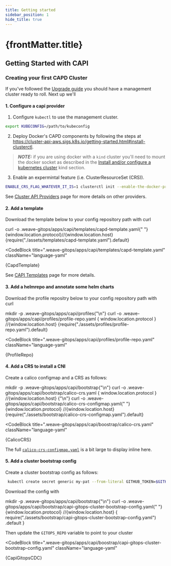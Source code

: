 ```yaml
---
title: Getting started
sidebar_position: 1
hide_title: true
---
```



<h1>
  {frontMatter.title} <TierLabel tiers="enterprise" />
</h1>

## Getting Started with CAPI

### Creating your first CAPD Cluster

If you've followed the [Upgrade guide](../enterprise/upgrading.mdx) you should have a management cluster ready to roll. Next up we'll

#### 1. Configure a capi provider

1. Configure `kubectl` to use the management cluster.

```bash
export KUBECONFIG=/path/to/kubeconfig
```

2. Deploy Docker's CAPD components by following the steps at https://cluster-api-aws.sigs.k8s.io/getting-started.html#install-clusterctl.

> **_NOTE:_** if you are using docker with a `kind` cluster you'll need to mount the docker socket as described in the [Install and/or configure a kubernetes cluster](https://cluster-api-aws.sigs.k8s.io/getting-started.html#install-andor-configure-a-kubernetes-cluster) kind section.

3. Enable an expermintal feature (i.e. ClusterResourceSet (CRS)).

```bash
ENABLE_CRS_FLAG_WHATEVER_IT_IS=1 clusterctl init --enable-the-docker-provider-somehow
```

See [Cluster API Providers](cluster-api-providers.mdx) page for more details on other providers.

#### 2. Add a template


Download the template below to your config repository path with curl

<CodeBlock className="language-bash">
  curl -o .weave-gitops/apps/capi/templates/capd-template.yaml{" "}
  {window.location.protocol}//{window.location.host}
  {require("./assets/templates/capd-template.yaml").default}
</CodeBlock>

<CodeBlock
  title=".weave-gitops/apps/capi/templates/capd-template.yaml"
  className="language-yaml"
>
  {CapdTemplate}
</CodeBlock>

See [CAPI Templates](templates.mdx) page for more details.

#### 3. Add a helmrepo and annotate some helm charts


Download the profile repositry below to your config repository path with curl

<CodeBlock className="language-bash">
  mkdir -p .weave-gitops/apps/capi/profiles{"\n"}
  curl -o .weave-gitops/apps/capi/profiles/profile-repo.yaml {
    window.location.protocol
  }
  //{window.location.host}
  {require("./assets/profiles/profile-repo.yaml").default}
</CodeBlock>

<CodeBlock
  title=".weave-gitops/apps/capi/profiles/profile-repo.yaml"
  className="language-yaml"
>
  {ProfileRepo}
</CodeBlock>

#### 4. Add a CRS to install a CNI

Create a calico configmap and a CRS as follows:


<CodeBlock className="language-bash">
  mkdir -p .weave-gitops/apps/capi/bootstrap{"\n"}
  curl -o .weave-gitops/apps/capi/bootstrap/calico-crs.yaml {
    window.location.protocol
  }
  //{window.location.host}
  {"\n"}
  curl -o .weave-gitops/apps/capi/bootstrap/calico-crs-configmap.yaml{" "}
  {window.location.protocol}
  //{window.location.host}
  {require("./assets/bootstrap/calico-crs-configmap.yaml").default}
</CodeBlock>

<CodeBlock
  title=".weave-gitops/apps/capi/boostrap/calico-crs.yaml"
  className="language-yaml"
>
  {CalicoCRS}
</CodeBlock>

The full [`calico-crs-configmap.yaml`](./assets/bootstrap/calico-crs-configmap.yaml) is a bit large to display inline here.

#### 5. Add a cluster bootstrap config

Create a cluster bootstrap config as follows:

```bash
 kubectl create secret generic my-pat --from-literal GITHUB_TOKEN=$GITHUB_TOKEN
```


Download the config with

<CodeBlock className="language-bash">
  mkdir -p .weave-gitops/apps/capi/bootstrap{"\n"}
  curl -o .weave-gitops/apps/capi/bootstrap/capi-gitops-cluster-bootstrap-config.yaml{" "}
  {window.location.protocol}
  //{window.location.host}
  {
    require("./assets/bootstrap/capi-gitops-cluster-bootstrap-config.yaml")
      .default
  }
</CodeBlock>

Then update the `GITOPS_REPO` variable to point to your cluster

<CodeBlock
  title=".weave-gitops/apps/capi/boostrap/capi-gitops-cluster-bootstrap-config.yaml"
  className="language-yaml"
>
  {CapiGitopsCDC}
</CodeBlock>
